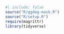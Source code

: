 ```r
#| include: false
source("R/ggdag-mask.R")
source("R/setup.R")
require(magrittr)
library(tidyverse)

```

